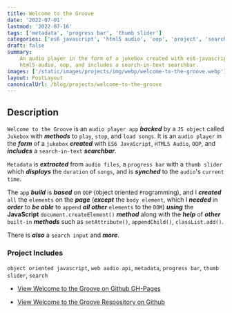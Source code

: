 ```yaml
---
title: Welcome to the Groove
date: '2022-07-01'
lastmod: '2022-07-16'
tags: ['metadata', 'progress bar', 'thumb slider']
categories: ['es6 javascript', 'html5 audio', 'oop', 'project', 'search']
draft: false
summary:
    An audio player in the form of a jukebox created with es6-javascript,
    html5-audio, oop, and includes a search-in-text searchbar.
images: ['/static/images/projects/img/webp/welcome-to-the-groove.webp']
layout: PostLayout
canonicalUrl: /blog/projects/welcome-to-the-groove
---
```


<Interglobalmedia
	src="/static/images/projects/img/webp/welcome-to-the-groove.webp"
	author="Maria D. Campbell"
	alt="Welcome to the Groove"
	srcUrl="/static/images/projects/img/webp/welcome-to-the-groove.webp"
	authorUrl="/about"
/>

## Description

`Welcome to the Groove` is an `audio player app` **_backed_** by a `JS object`
called `Jukebox` with **_methods_** to `play`, `stop`, and `load songs`. It is
an `audio player` in the **_form_** of a `jukebox` **_created_** with
`ES6 JavaScript`, `HTML5 Audio`, `OOP`, and **_includes_** a `search-in-text`
**_searchbar_**.

`Metadata` is **_extracted_** from `audio files`, a `progress bar` with a
`thumb slider` which **_displays_** the `duration` of `songs`, and is
**_synched_** to the `audio`'s `current time`.

The `app` **_build_** is **_based_** on `OOP` (`O`bject `O`riented
`P`rogramming), and I **_created_** `all` the `elements` on the **_page_**
(**_except_** the `body element`, which I **_needed_** in **_order_** to **_be
able_** to `append` **_all other_** `elements` to the `DOM`) **_using_** the
**JavaScript** `document.createElement()` **_method_** along with the **_help_**
of **_other_** `built-in` **_methods_** such as `setAttribute()`,
`appendChild()`, `classList.add()`.

There is **_also_** a `search input` and **_more_**.

### Project Includes

`object oriented javascript`, `web audio api`, `metadata`, `progress bar`,
`thumb slider`, `search`

-   [View Welcome to the Groove on Github GH-Pages](https://interglobalmedia.github.io/jukebox/)

-   [View Welcome to the Groove Respository on Github](https://github.com/interglobalmedia/jukebox)

